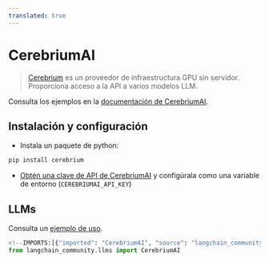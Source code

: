 ```yaml
---
translated: true
---
```


# CerebriumAI

>[Cerebrium](https://docs.cerebrium.ai/cerebrium/getting-started/introduction) es un proveedor de infraestructura GPU sin servidor.
> Proporciona acceso a la API a varios modelos LLM.

Consulta los ejemplos en la [documentación de CerebriumAI](https://docs.cerebrium.ai/examples/langchain).

## Instalación y configuración

- Instala un paquete de python:

```bash
pip install cerebrium
```

- [Obtén una clave de API de CerebriumAI](https://docs.cerebrium.ai/cerebrium/getting-started/installation) y configúrala
  como una variable de entorno (`CEREBRIUMAI_API_KEY`)

## LLMs

Consulta un [ejemplo de uso](/docs/integrations/llms/cerebriumai).

```python
<!--IMPORTS:[{"imported": "CerebriumAI", "source": "langchain_community.llms", "docs": "https://api.python.langchain.com/en/latest/llms/langchain_community.llms.cerebriumai.CerebriumAI.html", "title": "CerebriumAI"}]-->
from langchain_community.llms import CerebriumAI
```
